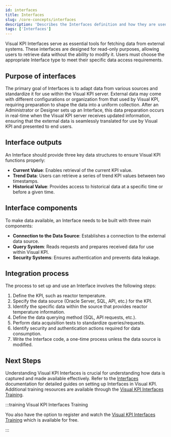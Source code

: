```yaml
---
id: interfaces
title: Interfaces
slug: /core-concepts/interfaces
description: 'Describes the Interfaces definition and how they are used to integrate different data sources to Visual KPI.'
tags: ['Interfaces']
---
```


Visual KPI Interfaces serve as essential tools for fetching data from external systems. These interfaces are designed for read-only purposes, allowing users to retrieve data without the ability to modify it. Users must choose the appropriate Interface type to meet their specific data access requirements.

## Purpose of interfaces

The primary goal of Interfaces is to adapt data from various sources and standardize it for use within the Visual KPI server. External data may come with different configurations or organization from that used by Visual KPI, requiring preparation to shape the data into a uniform collection. After an Administrator or Designer sets up an Interface, this data preparation occurs in real-time when the Visual KPI server receives updated information, ensuring that the external data is seamlessly translated for use by Visual KPI and presented to end users.

## Interface outputs

An Interface should provide three key data structures to ensure Visual KPI functions properly:

- **Current Value**: Enables retrieval of the current KPI value.
- **Trend Data**: Users can retrieve a series of trend KPI values between two timestamps.
- **Historical Value**: Provides access to historical data at a specific time or before a given time.

## Interface components

To make data available, an Interface needs to be built with three main components:

- **Connection to the Data Source**: Establishes a connection to the external data source.
- **Query System**: Reads requests and prepares received data for use within Visual KPI.
- **Security Systems**: Ensures authentication and prevents data leakage.

## Integration process
The process to set up and use an Interface involves the following steps:

1. Define the KPI, such as reactor temperature.
2. Specify the data source (Oracle Server, SQL, API, etc.) for the KPI.
3. Identify the specific data within the source that provides reactor temperature information.
4. Define the data querying method (SQL, API requests, etc.).
5. Perform data acquisition tests to standardize queries/requests.
6. Identify security and authentication actions required for data consumption.
7. Write the Interface code, a one-time process unless the data source is modified.

## Next Steps

Understanding Visual KPI Interfaces is crucial for understanding how data is captured and made available effectively. Refer to the [Interfaces](../setup-and-administration/interfaces) documentation for detailed guides on setting up Interfaces in Visual KPI. Additional training resources are available through the [Visual KPI Interfaces Training](https://www.transpara.com/course/visual-kpi-interfaces/).

:::training Visual KPI Interfaces Training

You also have the option to register and watch the [Visual KPI Interfaces Training](https://www.transpara.com/course/visual-kpi-interfaces/) which is available for free.

:::
